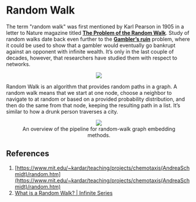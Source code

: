 # Random Walk

The term "random walk" was first mentioned by Karl Pearson in 1905 in a letter to Nature magazine titled **[The Problem of the Random Walk](https://www.nature.com/physics/looking-back/pearson/index.html)**. Study of random walks date back even further to the **[Gambler’s ruin](https://en.wikipedia.org/wiki/Gambler%27s_ruin)** problem, where it could be used to show that a gambler would eventually go bankrupt against an opponent with infinite wealth. It’s only in the last couple of decades, however, that researchers have studied them with respect to networks.

<p><center><img src='https://github.com/recohut/graph-embeddings/raw/3ae14e9b7e26389dede9d33d96465a674b8acd21/docs/_images/L991141_1.png'/></center></p>

Random Walk is an algorithm that provides random paths in a graph. A random walk means that we start at one node, choose a neighbor to navigate to at random or based on a provided probability distribution, and then do the same from that node, keeping the resulting path in a list. It’s similar to how a drunk person traverses a city.

<figure><p><center><img src='https://github.com/recohut/graph-embeddings/raw/3ae14e9b7e26389dede9d33d96465a674b8acd21/docs/_images/L991141_2.png'/><figcaption>An overview of the pipeline for random-walk graph embedding methods.</figcaption></center></p></figure>

## References

1. [https://www.mit.edu/~kardar/teaching/projects/chemotaxis(AndreaSchmidt)/random.htm](https://www.mit.edu/~kardar/teaching/projects/chemotaxis(AndreaSchmidt)/random.htm)
2. [What is a Random Walk? | Infinite Series](https://youtu.be/stgYW6M5o4k)
